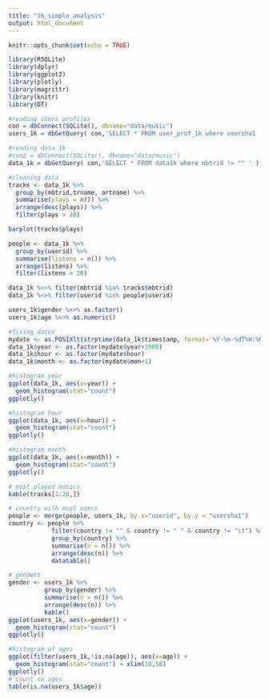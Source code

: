 ```yaml
---
title: "1k_simple_analysis"
output: html_document
---
```


```r
knitr::opts_chunk$set(echo = TRUE)
```

```r
library(RSQLite)
library(dplyr)
library(ggplot2)
library(plotly)
library(magrittr)
library(knitr)
library(DT)
```

```r
#reading users profiles
con = dbConnect(SQLite(), dbname="data/music")
users_1k = dbGetQuery( con,'SELECT * FROM user_prof_1k where usersha1 != \'#id\';' )

#reading data 1k
#con2 = dbConnect(SQLite(), dbname="data/music")
data_1k = dbGetQuery( con,'SELECT * FROM data1k where mbtrid != "" ' )
```

```r
#cleaning data
tracks <- data_1k %>% 
  group_by(mbtrid,trname, artname) %>% 
  summarise(plays = n()) %>% 
  arrange(desc(plays)) %>% 
  filter(plays > 20)

barplot(tracks$plays)

people <- data_1k %>% 
  group_by(userid) %>% 
  summarise(listens = n()) %>% 
  arrange(listens) %>% 
  filter(listens > 20)

data_1k %<>% filter(mbtrid %in% tracks$mbtrid)
data_1k %<>% filter(userid %in% people$userid)

users_1k$gender %<>% as.factor()
users_1k$age %<>% as.numeric() 
```

```r
#fixing dates
mydate <- as.POSIXlt(strptime(data_1k$timestamp, format='%Y-%m-%dT%H:%M:%SZ'))
data_1k$year <- as.factor(mydate$year+1900)
data_1k$hour <- as.factor(mydate$hour)
data_1k$month <- as.factor(mydate$mon+1)

```

```r
#histogram year
ggplot(data_1k, aes(x=year)) +
  geom_histogram(stat="count")
ggplotly()

```


```r
#histogram hour
ggplot(data_1k, aes(x=hour)) +
  geom_histogram(stat="count")
ggplotly()
```

```r
#histogram month
ggplot(data_1k, aes(x=month)) +
  geom_histogram(stat="count")
ggplotly()
```

```r
# most played musics
kable(tracks[1:20,])

```

```r
# country with most users
people <- merge(people, users_1k, by.x="userid", by.y = "usersha1")
country <- people %>%
            filter(country != "" & country != " " & country != "\t") %>% 
            group_by(country) %>%
            summarise(n = n()) %>% 
            arrange(desc(n)) %>% 
            datatable()
```

```r
# genders
gender <- users_1k %>%
          group_by(gender) %>% 
          summarise(n = n()) %>% 
          arrange(desc(n)) %>% 
          kable()
ggplot(users_1k, aes(x=gender)) +
  geom_histogram(stat="count")
ggplotly()
```

```r
#histogram of ages
ggplot(filter(users_1k,!is.na(age)), aes(x=age)) +
  geom_histogram(stat="count") + xlim(10,50)
ggplotly()
# count na ages
table(is.na(users_1k$age))
```

